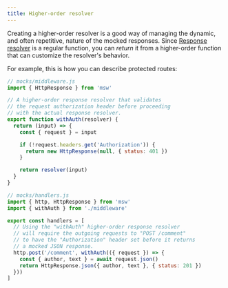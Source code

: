 ```yaml
---
title: Higher-order resolver
---
```


Creating a higher-order resolver is a good way of managing the dynamic, and often repetitive, nature of the mocked responses. Since [Response resolver](/docs/concepts/response-resolver) is a regular function, you can _return_ it from a higher-order function that can customize the resolver's behavior.

For example, this is how you can describe protected routes:

```js
// mocks/middleware.js
import { HttpResponse } from 'msw'

// A higher-order response resolver that validates
// the request authorization header before proceeding
// with the actual response resolver.
export function withAuth(resolver) {
  return (input) => {
    const { request } = input

    if (!request.headers.get('Authorization')) {
      return new HttpResponse(null, { status: 401 })
    }

    return resolver(input)
  }
}
```

```js {3,10} /withAuth/1,3
// mocks/handlers.js
import { http, HttpResponse } from 'msw'
import { withAuth } from './middleware'

export const handlers = [
  // Using the "withAuth" higher-order response resolver
  // will require the outgoing requests to "POST /comment"
  // to have the "Authorization" header set before it returns
  // a mocked JSON response.
  http.post('/comment', withAuth(({ request }) => {
    const { author, text } = await request.json()
    return HttpResponse.json({ author, text }, { status: 201 })
  }))
]
```
